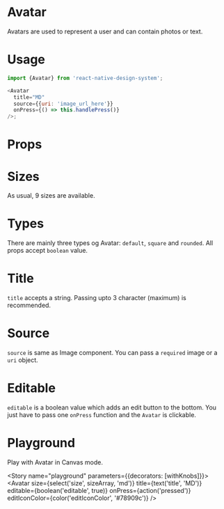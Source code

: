 
<Meta title="Avatar" component={Avatar} />

# Avatar

Avatars are used to represent a user and can contain photos or text.

# Usage

```js
import {Avatar} from 'react-native-design-system';

<Avatar
  title="MD"
  source={{uri: 'image_url_here'}}
  onPress={() => this.handlePress()}
/>;
```

# Props

<Props of={Avatar} />

# Sizes

As usual, 9 sizes are available.

<Preview>
  <Story name="sizes">
    <Stack direction="horizontal">
      <Avatar size="5xl" title="MD" onPress={action('pressed')} />
      <Avatar size="4xl" title="MD" onPress={action('pressed')} />
      <Avatar size="3xl" title="MD" onPress={action('pressed')} />
      <Avatar size="2xl" title="MD" onPress={action('pressed')} />
      <Avatar size="xl" title="MD" onPress={action('pressed')} />
      <Avatar size="lg" title="MD" onPress={action('pressed')} />
      <Avatar size="md" title="MD" onPress={action('pressed')} />
      <Avatar size="sm" title="MD" onPress={action('pressed')} />
      <Avatar size="xs" title="MD" onPress={action('pressed')} />
    </Stack>
  </Story>
</Preview>

# Types

There are mainly three types og Avatar: `default`, `square` and `rounded`. All props accept `boolean` value.

<Preview>
  <Story name="types">
    <Stack direction="horizontal">
      <Avatar title="MD" onPress={action('pressed')} />
      <Avatar square title="MD" onPress={action('pressed')} />
      <Avatar rounded title="MD" onPress={action('pressed')} />
    </Stack>
  </Story>
</Preview>

# Title

`title` accepts a string. Passing upto 3 character (maximum) is recommended.

<Preview>
  <Story name="title">
    <Avatar title="MD" />
  </Story>
</Preview>

# Source

`source` is same as Image component. You can pass a `required` image or a `uri` object.

<Preview>
  <Story name="source">
    <Avatar source={{uri: 'https://www.github.com/iamshadmirza.png'}} />
  </Story>
</Preview>

# Editable

`editable` is a boolean value which adds an edit button to the bottom. You just have to pass one `onPress` function and the `Avatar` is clickable.

<Preview>
  <Story name="editable">
    <Stack direction="horizontal">
      <Avatar title="MD" editable={true} onPress={action('pressed')} />
      <Avatar
        source={{uri: 'https://www.github.com/iamshadmirza.png'}}
        editable={true}
        onPress={action('pressed')}
      />
    </Stack>
  </Story>
</Preview>

# Playground

Play with Avatar in Canvas mode.

<Story name="playground" parameters={{decorators: [withKnobs]}}>
  <Avatar
    size={select('size', sizeArray, 'md')}
    title={text('title', 'MD')}
    editable={boolean('editable', true)}
    onPress={action('pressed')}
    editIconColor={color('editIconColor', '#78909c')}
  />
</Story>

